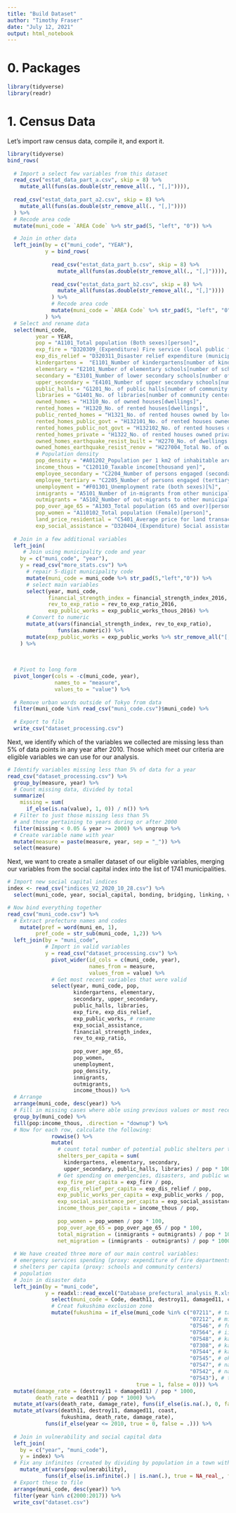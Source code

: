 ```yaml
---
title: "Build Dataset"
author: "Timothy Fraser"
date: "July 12, 2021"
output: html_notebook
---
```


# 0. Packages

```r
library(tidyverse)
library(readr)
```

# 1. Census Data

Let's import raw census data, compile it, and export it.

```r
library(tidyverse)
bind_rows(
  
  # Import a select few variables from this dataset
  read_csv("estat_data_part_a.csv", skip = 8) %>%
    mutate_all(funs(as.double(str_remove_all(., "[,]")))),
  
  read_csv("estat_data_part_a2.csv", skip = 8) %>%
    mutate_all(funs(as.double(str_remove_all(., "[,]"))))
  ) %>%
  # Recode area code
  mutate(muni_code = `AREA Code` %>% str_pad(5, "left", "0")) %>%

  # Join in other data
  left_join(by = c("muni_code", "YEAR"),
            y = bind_rows(
              
              read_csv("estat_data_part_b.csv", skip = 8) %>%
                mutate_all(funs(as.double(str_remove_all(., "[,]")))),
              
              read_csv("estat_data_part_b2.csv", skip = 8) %>%
                mutate_all(funs(as.double(str_remove_all(., "[,]"))))
              ) %>%
              # Recode area code
              mutate(muni_code = `AREA Code` %>% str_pad(5, "left", "0"))
            ) %>%
  # Select and rename data
  select(muni_code,
         year = YEAR,
         pop = "A1101_Total population (Both sexes)[person]",
         exp_fire = "D320309_(Expenditure) Fire service (local public finance, municipalities)[thousand yen]",
         exp_dis_relief = "D320311_Disaster relief expenditure (municipalities)[thousand yen]",
         kindergartens =  "E1101_Number of kindergartens[number of kindergartens]",
         elementary = "E2101_Number of elementary schools[number of schools]",
         secondary = "E3101_Number of lower secondary schools[number of schools]",
         upper_secondary = "E4101_Number of upper secondary schools[number of schools]",
         public_halls = "G1201_No. of public halls[number of community centers]",
         libraries = "G1401_No. of libraries[number of community centers]",
         owned_homes = "H1310_No. of owned houses[dwellings]",
         rented_homes = "H1320_No. of rented houses[dwellings]",
         public_rented_homes = "H1321_No. of rented houses owned by local government, urban renaissance agency or public corporation[dwellings]",
         rented_homes_public_govt = "H132101_No. of rented houses owned by local government[dwellings]",
         rented_homes_public_not_govt = "H132102_No. of rented houses owned by urban renaissance agency or public corporation[dwellings]",
         rented_homes_private = "H1322_No. of rented houses owned privately[dwellings]",
         owned_homes_earthquake_resist_built = "H2270_No. of dwellings getting earthquake resistance construction (Owned)[dwellings]",                                                                   
         owned_homes_earthquake_resist_renov = "H227004_Total No. of owned houses renovated to make it earthquake-resistant in and after 2009[dwellings]",
         # Population density
         pop_density = "#A01202_Population per 1 km2 of inhabitable area[person]",
         income_thous = "C120110_Taxable income[thousand yen]",
         employee_secondary = "C2204_Number of persons engaged (secondary industry) (Establishments and Enterprise Census)[person]",
         employee_tertiary = "C2205_Number of persons engaged (tertiary industry) (Establishments and Enterprise Census)[person]",
         unemployment = "#F01301_Unemployment rate (both sexes)[%]",
         inmigrants = "A5101_Number of in-migrants from other municipalities[person]",
         outmigrants = "A5102_Number of out-migrants to other municipalities[person]",
         pop_over_age_65 = "A1303_Total population (65 and over)[person]",
         pop_women = "A110102_Total population (Female)[person]",
         land_price_residential = "C5401_Average price for land transaction (Residential quarter)[yen/m2]",
         exp_social_assistance = "D320404_(Expenditure) Social assistance (local public finance, municipalities)[thousand yen]") %>%
  
  # Join in a few additional variables
  left_join(
     # Join using municipality code and year
    by = c("muni_code", "year"),
    y = read_csv("more_stats.csv") %>%
      # repair 5-digit municipality code
      mutate(muni_code = muni_code %>% str_pad(5,"left","0")) %>%
      # select main variables
      select(year, muni_code,
             financial_strength_index = financial_strength_index_2016,
             rev_to_exp_ratio = rev_to_exp_ratio_2016,
             exp_public_works = exp_public_works_thous_2016) %>%
      # Convert to numeric
      mutate_at(vars(financial_strength_index, rev_to_exp_ratio), 
                funs(as.numeric)) %>%
      mutate(exp_public_works = exp_public_works %>% str_remove_all("[,]") %>% parse_number()) 
    ) %>%
  
  
  
  # Pivot to long form
  pivot_longer(cols = -c(muni_code, year),
               names_to = "measure",
               values_to = "value") %>%
  
  # Remove urban wards outside of Tokyo from data
  filter(muni_code %in% read_csv("muni_code.csv")$muni_code) %>%
  
  # Export to file
  write_csv("dataset_processing.csv")

```


Next, we identify which of the variables we collected are missing less than 5% of data points in any year after 2010. Those which meet our criteria are eligible variables we can use for our analysis.

```r
# Identify variables missing less than 5% of data for a year
read_csv("dataset_processing.csv") %>%
  group_by(measure, year) %>%
  # Count missing data, divided by total
  summarize(
    missing = sum(
      if_else(is.na(value), 1, 0)) / n()) %>%
  # Filter to just those missing less than 5%
  # and those pertaining to years during or after 2000
  filter(missing < 0.05 & year >= 2000) %>% ungroup %>%
  # Create variable name with year
  mutate(measure = paste(measure, year, sep = "_")) %>%
  select(measure)
```


Next, we want to create a smaller dataset of our eligible variables, merging our variables from the social capital index into the list of 1741 municipalities.

```r

# Import new social capital indices
index <- read_csv("indices_V2_2020_10_28.csv") %>%
  select(muni_code, year, social_capital, bonding, bridging, linking, vulnerability)

# Now bind everything together
read_csv("muni_code.csv") %>% 
  # Extract prefecture names and codes
    mutate(pref = word(muni_en, 1),
         pref_code = str_sub(muni_code, 1,2)) %>%
  left_join(by = "muni_code",
            # Import in valid variables
            y = read_csv("dataset_processing.csv") %>%
              pivot_wider(id_cols = c(muni_code, year),
                          names_from = measure,
                          values_from = value) %>%
              # Get most recent variables that were valid
              select(year, muni_code, pop,
                     kindergartens, elementary, 
                     secondary, upper_secondary,
                     public_halls, libraries, 
                     exp_fire, exp_dis_relief,
                     exp_public_works, # rename
                     exp_social_assistance,
                     financial_strength_index,
                     rev_to_exp_ratio,
                     
                     pop_over_age_65,
                     pop_women,
                     unemployment,
                     pop_density,
                     inmigrants,
                     outmigrants,
                     income_thous)) %>%
  # Arrange
  arrange(muni_code, desc(year)) %>%
  # Fill in missing cases where able using previous values or most recent values
  group_by(muni_code) %>%
  fill(pop:income_thous, .direction = "downup") %>%
  # Now for each row, calculate the following:
              rowwise() %>%
              mutate(
                # count total number of potential public shelters per thousand persons
                shelters_per_capita = sum(
                  kindergartens, elementary, secondary, 
                  upper_secondary, public_halls, libraries) / pop * 1000,
                # Get spending on emergencies, disasters, and public works per capita (in thousands of yen)
                exp_fire_per_capita = exp_fire / pop,
                exp_dis_relief_per_capita = exp_dis_relief / pop,
                exp_public_works_per_capita = exp_public_works / pop,
                exp_social_assistance_per_capita = exp_social_assistance / pop,
                income_thous_per_capita = income_thous / pop,
                
                pop_women = pop_women / pop * 100,
                pop_over_age_65 = pop_over_age_65 / pop * 100,
                total_migration = (inmigrants + outmigrants) / pop * 1000,
                net_migration = (inmigrants - outmigrants) / pop * 1000) %>%
  
  # We have created three more of our main control variables:
  # emergency services spending (proxy: expenditure of fire departments)
  # shelters per capita (proxy: schools and community centers)
  # population
  # Join in disaster data
  left_join(by = "muni_code",
            y = readxl::read_excel("Database_prefectural_analysis_R.xlsx") %>% 
              select(muni_code = Code, death11, destroy11, damaged11, coast)  %>%
              # Creat fukushima exclusion zone
              mutate(fukushima = if_else(muni_code %in% c("07211", # tamura-shi
                                                          "07212", # minamisoma-shi
                                                          "07546", # futaba
                                                          "07564", # iitate
                                                          "07548", # katsurao
                                                          "07308", # kawamata
                                                          "07544", # kawauchi
                                                          "07545", # okuma
                                                          "07547", # namie
                                                          "07542", # naraha
                                                          "07543"), # tomioka
                                         true = 1, false = 0))) %>%
  mutate(damage_rate = (destroy11 + damaged11) / pop * 1000,
         death_rate = death11 / pop * 1000) %>%
  mutate_at(vars(death_rate, damage_rate), funs(if_else(is.na(.), 0, false = .))) %>%
  mutate_at(vars(death11, destroy11, damaged11, coast,
                 fukushima, death_rate, damage_rate),
            funs(if_else(year <= 2010, true = 0, false = .))) %>%
  
  # Join in vulnerability and social capital data
  left_join(
    by = c("year", "muni_code"),
    y = index) %>%
  # Fix any infinites (created by dividing by population in a town with zero residents; this should be classified as missing)
    mutate_at(vars(pop:vulnerability),
            funs(if_else(is.infinite(.) | is.nan(.), true = NA_real_, false = .))) %>%
  # Export these to file
  arrange(muni_code, desc(year)) %>%
  filter(year %in% c(2000:2017)) %>%
  write_csv("dataset.csv")
  
```

